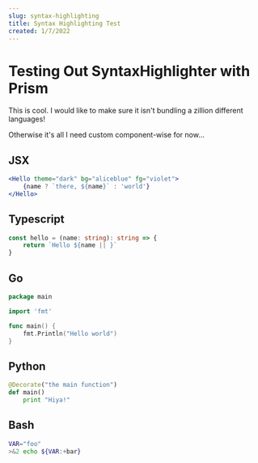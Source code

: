 ```yaml
---
slug: syntax-highlighting
title: Syntax Highlighting Test
created: 1/7/2022
---
```


# Testing Out SyntaxHighlighter with Prism

<!-- excerpt -->

This is cool. I would like to make sure it isn't bundling a zillion different languages!

Otherwise it's all I need custom component-wise for now...

<!-- end excerpt -->

## JSX

```jsx
<Hello theme="dark" bg="aliceblue" fg="violet">
    {name ? `there, ${name}` : 'world'}
</Hello>
```

## Typescript

```ts
const hello = (name: string): string => {
    return `Hello ${name || }`
}
```

## Go

```go
package main

import 'fmt'

func main() {
    fmt.Println("Hello world")
}
```

## Python

```python
@Decorate("the main function")
def main()
    print "Hiya!"
```

## Bash

```bash
VAR="foo"
>&2 echo ${VAR:+bar}
```
